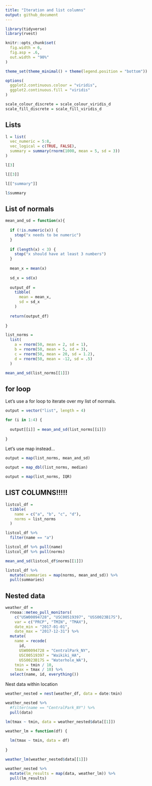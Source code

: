 ```yaml
---
title: "Iteration and list columns"
output: github_document
---
```


```r
library(tidyverse)
library(rvest)

knitr::opts_chunk$set(
  fig.width = 6,
  fig.asp = .6,
  out.width = "90%"
)

theme_set(theme_minimal() + theme(legend.position = "bottom"))

options(
  ggplot2.continuous.colour = "viridis",
  ggplot2.continuous.fill = "viridis"
)

scale_colour_discrete = scale_colour_viridis_d
scale_fill_discrete = scale_fill_viridis_d
```

## Lists

```r
l = list(
  vec_numeric = 5:8,
  vec_logical = c(TRUE, FALSE),
  summary = summary(rnorm(1000, mean = 5, sd = 3))
)

l[3]

l[[3]]

l[["summary"]]

l$summary
```

## List of normals

```r
mean_and_sd = function(x){
  
  if (!is.numeric(x)) {
    stop("x needs to be numeric")
  }
  
  if (length(x) < 3) {
    stop("x should have at least 3 numbers")
  }
  
  mean_x = mean(x)
  
  sd_x = sd(x)
  
  output_df = 
    tibble(
      mean = mean_x,
      sd = sd_x
    )
  
  return(output_df)
  
}

list_norms = 
  list(
    a = rnorm(50, mean = 2, sd = 1),
    b = rnorm(50, mean = 5, sd = 3),
    c = rnorm(50, mean = 20, sd = 1.2),
    d = rnorm(50, mean = -12, sd = .5)
  )

mean_and_sd(list_norms[[1]])
```

## for loop

Let's use a for loop to iterate over my list of normals.

```r
output = vector("list", length = 4)

for (i in 1:4) {
  
  output[[i]] = mean_and_sd(list_norms[[i]])
  
}
```

Let's use map instead...


```r
output = map(list_norms, mean_and_sd)

output = map_dbl(list_norms, median)

output = map(list_norms, IQR)
```

## LIST COLUMNS!!!!!

```r
listcol_df = 
  tibble(
    name = c("a", "b", "c", "d"),
    norms = list_norms
  )

listcol_df %>% 
  filter(name == "a")

listcol_df %>% pull(name)
listcol_df %>% pull(norms)

mean_and_sd(listcol_df$norms[[1]])

listcol_df %>% 
  mutate(summaries = map(norms, mean_and_sd)) %>% 
  pull(summaries)
```

## Nested data

```r
weather_df = 
  rnoaa::meteo_pull_monitors(
    c("USW00094728", "USC00519397", "USS0023B17S"),
    var = c("PRCP", "TMIN", "TMAX"), 
    date_min = "2017-01-01",
    date_max = "2017-12-31") %>%
  mutate(
    name = recode(
      id, 
      USW00094728 = "CentralPark_NY", 
      USC00519397 = "Waikiki_HA",
      USS0023B17S = "Waterhole_WA"),
    tmin = tmin / 10,
    tmax = tmax / 10) %>%
  select(name, id, everything())
```

Nest data within location

```r
weather_nested = nest(weather_df, data = date:tmin)

weather_nested %>% 
  #filter(name == "CentralPark_NY") %>% 
  pull(data)

lm(tmax ~ tmin, data = weather_nested$data[[1]])

weather_lm = function(df) {
  
  lm(tmax ~ tmin, data = df)
  
}

weather_lm(weather_nested$data[[1]])

weather_nested %>% 
  mutate(lm_results = map(data, weather_lm)) %>% 
  pull(lm_results)

```

